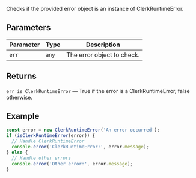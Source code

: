 Checks if the provided error object is an instance of ClerkRuntimeError.

## Parameters

| Parameter | Type  | Description                |
| --------- | ----- | -------------------------- |
| `err`     | `any` | The error object to check. |

## Returns

`err is ClerkRuntimeError` — True if the error is a ClerkRuntimeError, false otherwise.

## Example

```ts
const error = new ClerkRuntimeError('An error occurred');
if (isClerkRuntimeError(error)) {
  // Handle ClerkRuntimeError
  console.error('ClerkRuntimeError:', error.message);
} else {
  // Handle other errors
  console.error('Other error:', error.message);
}
```
